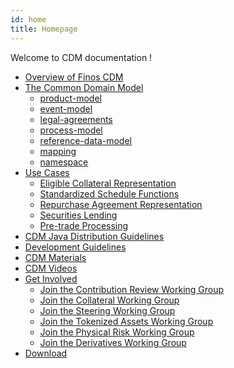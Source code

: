 ```yaml
---
id: home
title: Homepage
---
```


Welcome to CDM documentation !

* [Overview of Finos CDM](/docs/cdm-overview)
* [The Common Domain Model](/docs/common-domain-model)
    - [product-model](/docs/product-model)
    - [event-model](/docs/event-model)
    - [legal-agreements](/docs/legal-agreements)
    - [process-model](/docs/process-model)
    - [reference-data-model](/docs/reference-data-model)
    - [mapping](/docs/mapping)
    - [namespace](/docs/namespace)
* [Use Cases](/docs/use-cases)
    - [Eligible Collateral Representation](/docs/eligible-collateral-representation)
    - [Standardized Schedule Functions](/docs/standardized-Functions)
    - [Repurchase Agreement Representation](/docs/repurchase-agreement-representation)
    - [Securities Lending](/docs/securities-lending)
    - [Pre-trade Processing](/docs/pre-trade-processing)
* [CDM Java Distribution Guidelines](/docs/cdm-java-distribution)
* [Development Guidelines](/docs/dev-guidelines)
* [CDM Materials](/docs/cdm-materials)
* [CDM Videos](/docs/cdm-videos)
* [Get Involved](/docs/get-involved)
    - [Join the Contribution Review Working Group](/docs/CDM-Contribution-Review-WG)
    - [Join the Collateral Working Group](/docs/CDM-Collateral-WG)
    - [Join the Steering Working Group](/docs/CDM-Steering-WG)
    - [Join the Tokenized Assets Working Group](/docs/CDM-Tokenized-Assets-WG)
    - [Join the Physical Risk Working Group](/docs/CDM-Physical-Risk-WG)
    - [Join the Derivatives Working Group](/docs/CDM-Derivatives-WG)
* [Download](/docs/download)
